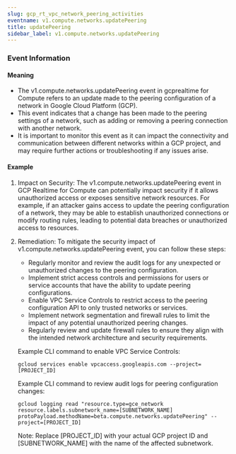 ```yaml
--- 
slug: gcp_rt_vpc_network_peering_activities
eventname: v1.compute.networks.updatePeering
title: updatePeering
sidebar_label: v1.compute.networks.updatePeering
---
```

                       
### Event Information

#### Meaning

- The v1.compute.networks.updatePeering event in gcprealtime for Compute refers to an update made to the peering configuration of a network in Google Cloud Platform (GCP).
- This event indicates that a change has been made to the peering settings of a network, such as adding or removing a peering connection with another network.
- It is important to monitor this event as it can impact the connectivity and communication between different networks within a GCP project, and may require further actions or troubleshooting if any issues arise.

#### Example

1. Impact on Security: The v1.compute.networks.updatePeering event in GCP Realtime for Compute can potentially impact security if it allows unauthorized access or exposes sensitive network resources. For example, if an attacker gains access to update the peering configuration of a network, they may be able to establish unauthorized connections or modify routing rules, leading to potential data breaches or unauthorized access to resources.

2. Remediation: To mitigate the security impact of v1.compute.networks.updatePeering event, you can follow these steps:

   - Regularly monitor and review the audit logs for any unexpected or unauthorized changes to the peering configuration.
   - Implement strict access controls and permissions for users or service accounts that have the ability to update peering configurations.
   - Enable VPC Service Controls to restrict access to the peering configuration API to only trusted networks or services.
   - Implement network segmentation and firewall rules to limit the impact of any potential unauthorized peering changes.
   - Regularly review and update firewall rules to ensure they align with the intended network architecture and security requirements.

   Example CLI command to enable VPC Service Controls:
   ```
   gcloud services enable vpcaccess.googleapis.com --project=[PROJECT_ID]
   ```

   Example CLI command to review audit logs for peering configuration changes:
   ```
   gcloud logging read "resource.type=gce_network resource.labels.subnetwork_name=[SUBNETWORK_NAME] protoPayload.methodName=beta.compute.networks.updatePeering" --project=[PROJECT_ID]
   ```

   Note: Replace [PROJECT_ID] with your actual GCP project ID and [SUBNETWORK_NAME] with the name of the affected subnetwork.


 